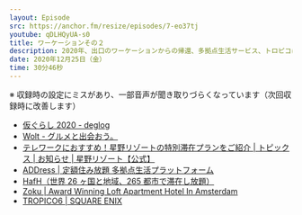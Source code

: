 ```yaml
---
layout: Episode
src: https://anchor.fm/resize/episodes/7-eo37tj
youtube: qDLHQyUA-s0
title: ワーケーションその２
description: 2020年、出口のワーケーションからの帰還、多拠点生活サービス、トロピコについて話をしました。
date: 2020年12月25日（金）
time: 30分46秒
---
```


※ 収録時の設定にミスがあり、一部音声が聞き取りづらくなっています（次回収録時に改善します）

- [仮ぐらし 2020 - deglog](https://blog.deg.ooo/entry/temporary-life-2020)
- [Wolt - グルメと出会おう。](https://wolt.com/ja)
- [テレワークにおすすめ！星野リゾートの特別滞在プランをご紹介 | トピックス | お知らせ | 星野リゾート【公式】](https://www.hoshinoresorts.com/information/topics/2020/03/85985.html)
- [ADDress | 定額住み放題 多拠点生活プラットフォーム](https://address.love/)
- [HafH（世界 26 ヶ国と地域、265 都市で滞在し放題）](https://www.hafh.com/)
- [Zoku | Award Winning Loft Apartment Hotel In Amsterdam](https://livezoku.com/amsterdam/)
- [TROPICO6 | SQUARE ENIX](https://www.jp.square-enix.com/tropico6/)
